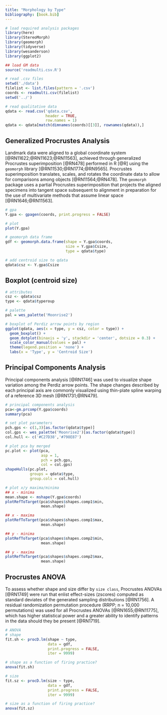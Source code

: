 ```yaml
---
title: "Morphology by Type"
bibliography: [book.bib]
---
```


```r
# load required analysis packages
library(here)
library(StereoMorph)
library(geomorph)
library(tidyverse)
library(wesanderson)
library(ggplot2)

## load GM data
source('readmulti.csv.R')

# read .csv files
setwd('./data')
filelist <- list.files(pattern = '.csv')
coords <- readmulti.csv(filelist)
setwd('../')

# read qualitative data
qdata <- read.csv('qdata.csv', 
                  header = TRUE, 
                  row.names = 1)
qdata <- qdata[match(dimnames(coords)[[3]], rownames(qdata)),]
```

## Generalized Procrustes Analysis

Landmark data were aligned to a global coordinate system [@RN11622;@RN11623;@RN11563], achieved through generalized Procrustes superimposition [@RN478] performed in R [@R] using the `geomorph` library [@RN11530;@RN1774;@RN9565]. Procrustes superimposition translates, scales, and rotates the coordinate data to allow for comparisons among objects [@RN11564;@RN478]. The `geomorph` package uses a partial Procrustes superimposition that projects the aligned specimens into tangent space subsequent to alignment in preparation for the use of multivariate methods that assume linear space [@RN1646;@RN11563]. 

```r
# gpa
Y.gpa <- gpagen(coords, print.progress = FALSE)

# plot
plot(Y.gpa)

# geomorph data frame
gdf <- geomorph.data.frame(shape = Y.gpa$coords, 
                           size = Y.gpa$Csize,
                           type = qdata$type)

# add centroid size to qdata
qdata$csz <- Y.gpa$Csize
```

## Boxplot (centroid size)

```r
# attributes
csz <- qdata$csz
type <- qdata$typeroup

# palette
pal = wes_palette('Moonrise2')

# boxplot of Perdiz arrow points by region
ggplot(qdata, aes(x = type, y = csz, color = type)) +
  geom_boxplot() +
  geom_dotplot(binaxis = 'y', stackdir = 'center', dotsize = 0.3) +
  scale_color_manual(values = pal) +
  theme(legend.position = 'none') +
  labs(x = 'Type', y = 'Centroid Size')
```

## Principal Components Analysis

Principal components analysis [@RN1746] was used to visualize shape variation among the Perdiz arrow points. The shape changes described by each principal axis are commonly visualized using thin-plate spline warping of a reference 3D mesh [@RN1731;@RN479].

```r
# principal components analysis
pca<-gm.prcomp(Y.gpa$coords)
summary(pca)

# set plot parameters
pch.gps <- c(1,3)[as.factor(qdata$type)]
col.gps <- wes_palette('Moonrise2')[as.factor(qdata$type)]
col.hull <- c('#C27D38','#798E87')

# plot pca by merged
pc.plot <- plot(pca, 
                asp = 1,
                pch = pch.gps,
                col = col.gps)
shapeHulls(pc.plot, 
           groups = qdata$type,
           group.cols = col.hull)

# plot x/y maxima/minima
## x - minima
mean.shape <- mshape(Y.gpa$coords)
plotRefToTarget(pca$shapes$shapes.comp1$min, 
                mean.shape)

## x - maxima
plotRefToTarget(pca$shapes$shapes.comp1$max, 
                mean.shape)

## y - minima
plotRefToTarget(pca$shapes$shapes.comp2$min, 
                mean.shape)

## y - maxima
plotRefToTarget(pca$shapes$shapes.comp2$max, 
                mean.shape)
```

## Procrustes ANOVA

To assess whether shape and size differ by `size class`, Procrustes ANOVAs [@RN1749] were run that enlist effect-sizes (zscores) computed as standard deviates of the generated sampling distributions [@RN1756]. A residual randomization permutation procedure (RRPP; n = 10,000 permutations) was used for all Procrustes ANOVAs [@RN1655;@RN11775], which has higher statistical power and a greater ability to identify patterns in the data should they be present [@RN1719].

```r
# ANOVA
# shape
fit.sh <- procD.lm(shape ~ type,
                   data = gdf,
                   print.progress = FALSE,
                   iter = 9999)

# shape as a function of firing practice?
anova(fit.sh)

# size
fit.sz <- procD.lm(size ~ type,
                   data = gdf,
                   print.progress = FALSE,
                   iter = 9999)

# size as a function of firing practice?
anova(fit.sz)
```
